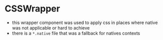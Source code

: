 
<Meta title='CSSWrapper' component={CSSWrapper} />

# CSSWrapper

* this wrapper component was used to apply css in places where native was not applicable or hard to achieve
* there is a `*.native` file that was a fallback for natives contexts

<NativeBaseProvider theme={Theme}>
<CSSWrapper />
</NativeBaseProvider>
